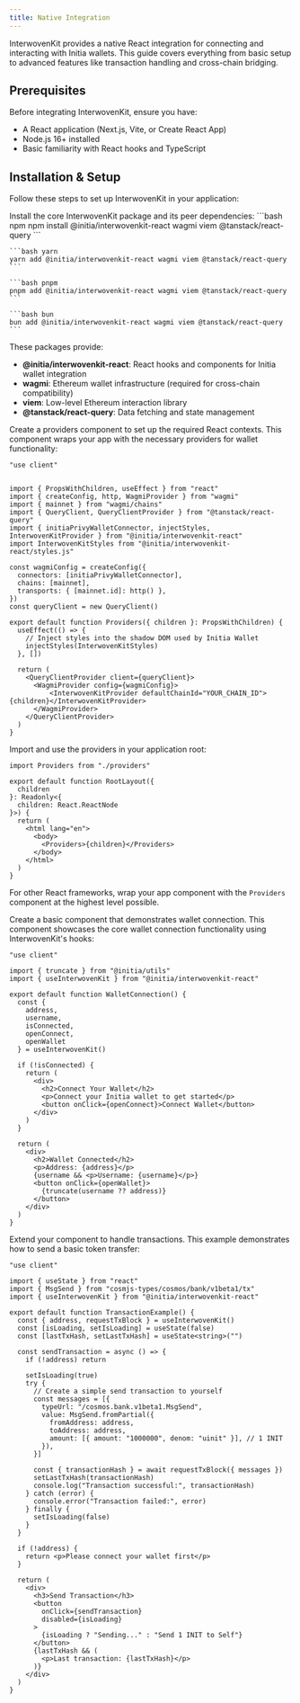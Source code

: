 ```yaml
---
title: Native Integration
---
```


InterwovenKit provides a native React integration for connecting and interacting with Initia wallets. This guide covers everything from basic setup to advanced features like transaction handling and cross-chain bridging.

## Prerequisites

Before integrating InterwovenKit, ensure you have:

- A React application (Next.js, Vite, or Create React App)
- Node.js 16+ installed
- Basic familiarity with React hooks and TypeScript

## Installation & Setup

Follow these steps to set up InterwovenKit in your application:

<Steps>
 <Step title="Install InterwovenKit"> 
  Install the core InterwovenKit package and its peer dependencies:

  <CodeGroup>
    ```bash npm
    npm install @initia/interwovenkit-react wagmi viem @tanstack/react-query
    ```

    ```bash yarn
    yarn add @initia/interwovenkit-react wagmi viem @tanstack/react-query
    ```

    ```bash pnpm
    pnpm add @initia/interwovenkit-react wagmi viem @tanstack/react-query
    ```

    ```bash bun
    bun add @initia/interwovenkit-react wagmi viem @tanstack/react-query
    ```
  </CodeGroup>

  These packages provide:
  - **@initia/interwovenkit-react**: React hooks and components for Initia wallet integration
  - **wagmi**: Ethereum wallet infrastructure (required for cross-chain compatibility)  
  - **viem**: Low-level Ethereum interaction library
  - **@tanstack/react-query**: Data fetching and state management

 </Step>

 <Step title="Configure Providers">
  Create a providers component to set up the required React contexts. This component wraps your app with the necessary providers for wallet functionality:

  ```tsx providers.tsx
  "use client"


  import { PropsWithChildren, useEffect } from "react"
  import { createConfig, http, WagmiProvider } from "wagmi"
  import { mainnet } from "wagmi/chains"
  import { QueryClient, QueryClientProvider } from "@tanstack/react-query"
  import { initiaPrivyWalletConnector, injectStyles, InterwovenKitProvider } from "@initia/interwovenkit-react"
  import InterwovenKitStyles from "@initia/interwovenkit-react/styles.js"

  const wagmiConfig = createConfig({
    connectors: [initiaPrivyWalletConnector],
    chains: [mainnet],
    transports: { [mainnet.id]: http() },
  })
  const queryClient = new QueryClient()

  export default function Providers({ children }: PropsWithChildren) {
    useEffect(() => {
      // Inject styles into the shadow DOM used by Initia Wallet
      injectStyles(InterwovenKitStyles)
    }, [])

    return (
      <QueryClientProvider client={queryClient}>
        <WagmiProvider config={wagmiConfig}>
            <InterwovenKitProvider defaultChainId="YOUR_CHAIN_ID">{children}</InterwovenKitProvider>
        </WagmiProvider>
      </QueryClientProvider>
    )
  }
  ```

 </Step>

 <Step title="Wrap Your Application">
  Import and use the providers in your application root:

  ```tsx layout.tsx
  import Providers from "./providers"

  export default function RootLayout({ 
    children 
  }: Readonly<{ 
    children: React.ReactNode 
  }>) {
    return (
      <html lang="en">
        <body>
          <Providers>{children}</Providers>
        </body>
      </html>
    )
  }
  ```

  For other React frameworks, wrap your app component with the `Providers` component at the highest level possible.

 </Step>

 <Step title="Implement Wallet Connection">
  Create a basic component that demonstrates wallet connection. This component showcases the core wallet connection functionality using InterwovenKit's hooks:

  ```tsx components/WalletConnection.tsx
  "use client"

  import { truncate } from "@initia/utils"
  import { useInterwovenKit } from "@initia/interwovenkit-react"

  export default function WalletConnection() {
    const { 
      address, 
      username, 
      isConnected,
      openConnect, 
      openWallet 
    } = useInterwovenKit()

    if (!isConnected) {
      return (
        <div>
          <h2>Connect Your Wallet</h2>
          <p>Connect your Initia wallet to get started</p>
          <button onClick={openConnect}>Connect Wallet</button>
        </div>
      )
    }

    return (
      <div>
        <h2>Wallet Connected</h2>
        <p>Address: {address}</p>
        {username && <p>Username: {username}</p>}
        <button onClick={openWallet}>
          {truncate(username ?? address)}
        </button>
      </div>
    )
  }
  ```

 </Step>

 <Step title="Add Transaction Functionality">
  Extend your component to handle transactions. This example demonstrates how to send a basic token transfer:

  ```tsx components/TransactionExample.tsx
  "use client"

  import { useState } from "react"
  import { MsgSend } from "cosmjs-types/cosmos/bank/v1beta1/tx"
  import { useInterwovenKit } from "@initia/interwovenkit-react"

  export default function TransactionExample() {
    const { address, requestTxBlock } = useInterwovenKit()
    const [isLoading, setIsLoading] = useState(false)
    const [lastTxHash, setLastTxHash] = useState<string>("")

    const sendTransaction = async () => {
      if (!address) return

      setIsLoading(true)
      try {
        // Create a simple send transaction to yourself
        const messages = [{
          typeUrl: "/cosmos.bank.v1beta1.MsgSend",
          value: MsgSend.fromPartial({
            fromAddress: address,
            toAddress: address,
            amount: [{ amount: "1000000", denom: "uinit" }], // 1 INIT
          }),
        }]

        const { transactionHash } = await requestTxBlock({ messages })
        setLastTxHash(transactionHash)
        console.log("Transaction successful:", transactionHash)
      } catch (error) {
        console.error("Transaction failed:", error)
      } finally {
        setIsLoading(false)
      }
    }

    if (!address) {
      return <p>Please connect your wallet first</p>
    }

    return (
      <div>
        <h3>Send Transaction</h3>
        <button 
          onClick={sendTransaction} 
          disabled={isLoading}
        >
          {isLoading ? "Sending..." : "Send 1 INIT to Self"}
        </button>
        {lastTxHash && (
          <p>Last transaction: {lastTxHash}</p>
        )}
      </div>
    )
  }
  ```

 </Step>
</Steps>